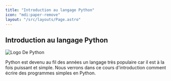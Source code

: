 ```yaml
---
title: "Introduction au langage Python"
icon: "mdi:paper-remove"
layout: "/src/layouts/Page.astro"
---
```


## Introduction au langage Python

![Logo De Python](/public/Python-logo-notext.svg)

Python est devenu au fil des années un langage très populaire car il est à la fois puissant et simple. Nous verrons dans ce cours d'introduction comment écrire des programmes simples en Python.

